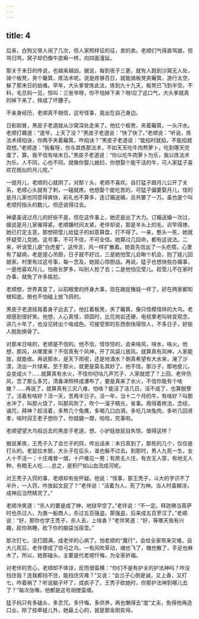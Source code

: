 ```yaml
---
---
---
```

title: 4
---



后来，白狗又带人闹了几次，但人家照样征的征，卖的卖。老顺们气得直骂娘，但骂归骂，窝子却仍像牛皮癣一样，向四面漫延。

那关于末日的传说，也越来越凶。据说，每到夜子三更，就有人跑到沙窝无人处，骑个板凳，夹个簸箕，炼法术呢。说是炼够百日，就能骑板凳夹簸箕，游行太空，躲了那末日的劫难。早年，大头爹曾炼此法，炼到九十九天，板凳已飞到半空。不料，毛旦妈一见，惊叫：三爸爷呀，你不怕掉下来？啪!应了这口气，大头爹就真的掉下来了，摔成了坏腰子。

不亲身经历，老顺真不相信，这号怪事，竟出在自己身边。

日影刚冒，黑皮子老道就从沙窝深处走来了。他扛个板凳，夹着簸箕，一头汗水。老顺打趣道：“道爷，上天了没？”黑皮子老道说：“快了快了。”老顺说：“听说，炼法术得掐诀，你两手夹着簸箕，咋掐诀？”黑皮子老道说：“能掐时就掐，不能掐就观想。”老顺道：“我看呀，你与其炼那法术，不如天天吃牛肉熬萝卜，吃到哪天完蛋了，算。我不信有啥末日。”黑皮子老道说：“你以吃牛肉萝卜为乐，我以炼法术为乐。人不同，心也不同。就像你娶儿媳妇，你想娶个能干活的牛，可人家猛子喜欢花瓶似的月儿呢。”

一提月儿，老顺的心就阴了。对那丫头，老顺不喜欢。自打猛子跟月儿公开了关系，老顺心头就有了刺，一碰就疼。他想娶个能吃苦的，可猛子偏要娶月儿，怪的是月儿家也同意得爽快，彩礼也不算多，连订婚送婚，总共要了一万。虽也是个叫老顺捋指头的数儿，但还说得过去。

神婆虽说过月儿的好些不是，但在这件事上，她还是出了大力。订婚送婚一次过，据说是月儿家催得紧。老顺嫌时间太紧，老伴却说，那是羊头上的毛，迟早得燎。她已打定主意，那想把莹儿给猛子的如意算盘，打不得了。一来，憨头一死，她就怀疑莹儿克她。这号事，不可不信，不可全信。她算过几回命，都有这说法。二来，听说莹儿是“白虎星”，这传言，风一样扩散着。她首先信出了一头疙瘩。心里有了疑病，老是提心吊胆，日子就不好过。三是她怕莹儿会瞅个机会，抱了娃儿回娘家。村里有过这号事，每一念及，她就心惊胆战。再说，猛子也想快些办婚事，一是他喜欢月儿，怕夜长梦多，叫别人抢了去；二是他怕见莹儿。趁莹儿不在家时办事，就免了许多尴尬。

老顺想，世界真变了，以前眼里的终身大事，现在跟捉猪娃一样了。好在两家都知根知底，倒也不怕碰上放飞鸽的。

黑皮子老道摇晃着身子远去了。他扛着板凳，夹了簸箕，像只怪模怪样的大鸟。老顺感到很好笑。他想，人心真怪，顽固时，比花岗岩还硬，电视里老叫转变观念，讲几十年了，也没见转出个啥成色。可接受邪的东西倒快得惊人，不多日子，好些人脱胎换骨了。

对那末日啥的，老顺是不信的。他不信，怪惊惊的，会来啥风，啥水，啥火。他想，那风，从哪里来？不信真有个风神，开了风袋儿放风。就算真有风神，人家能放，就能收。再说那水，是天下雨呢，还是地涌水？倒真希望有大水来，淹了沙漠，浇出一片绿来。至于那火，就更是莫名其妙了。他不信，那沙子，那地皮儿，会变成火？……就算真有水火，不信你叨咕几声咒子，人家就熄了？上回，老伴伤风，念了那么多咒，清鼻涕照样成瀑布了，要是真来了水火，不信你能有个啥辙？……再说了，就算真有三灾八难，怕啥？能活了活几日，活不成了，也算脱孽了。活着有啥好？活一天，苦两半日子。活一年，当十二个月的牛，有啥好？叫那水冲了，叫那火烧了，叫那风吹了，吹个一溜子精光，省事。用得着修法，念经，诵咒，拜神？趁活着，多熬几个兔鹰，多喝几口白酒，多吃几块兔肉，多听几回贤孝，啥时阎王老子想你了，你就腿一蹬，哈哈，完事啦。

老顺望望大鸟般远去的黑皮子老道，想，小驴娃放屁自失惊，值得这样？

据说某夜，王秃子入了会兰子的窍，传出话来：末日真到了，那死的几个，仅仅是打头的。老鼠拉木锨，大头子在后头，谁也躲不过去。到那时，男人九死一生，女人十不活一；十庄难冒一烟，十户难见一男；有房无人住，有衣无人穿，有地无人种，有粮无人吃……总之，是积尸如山血流成河呢。

对王秃子入窍的事，老顺却有些怀疑。他说：“怪事，那王秃子，斗大的字识不了半升，一入窍，咋放起文屁了？”老伴说：“活着为人，死了为神。当人时虽糊涂，成神后当然精灵了。”

老顺冷笑道：“杀人的要是成了神，地狱早空了。”老伴说：“不一定。释迦佛当菩萨时也杀过人，为救一船商人，杀过五百强盗。那强盗，后来成五百罗汉了。”老顺说：“好，那你也学王秃子，杀人去，上啥香？”老伴笑道：“好，等哪天我有兴趣，趁你熟睡，砍下你的脑袋当尿壶。”

那次打七，没打圆满，成老伴的心病了。怕老顺的“魔行”，会给全家带来灾难。自大儿死后，老伴便成了惊弓之鸟，一有风吹草动，魂也飞了，魄也散了，手足也麻木了。所以，她那磕头，主要是代老顺忏悔，为全家祈福。

对老伴的苦心，老顺却不体谅，反而很蛮横：“你们不是有护关的护法神吗？咋没挡住我？连我都挡不住，能挡住灾难？”又说：“会兰子心倒是诚，又上香，又打七，咋着祸了？听说脑子坏了，成疯子了。王秃子砍她时，你那护法神到哪儿去了？”每次张嘴，他都是这号胡搅蛮缠。

猛子妈只有多磕头，多念咒，多忏悔，多供养，再也懒得去“度”丈夫，免得他再造口业。除了挂牵娃儿外，她最上心的，就是那金刚亥母。